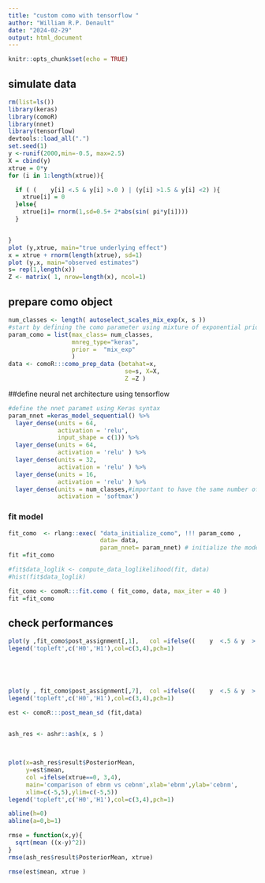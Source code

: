 ```yaml
---
title: "custom como with tensorflow "
author: "William R.P. Denault"
date: "2024-02-29"
output: html_document
---
```


```r
knitr::opts_chunk$set(echo = TRUE)
```

##  simulate data

```r
rm(list=ls())
library(keras)
library(comoR)
library(nnet)
library(tensorflow)
devtools::load_all(".")
set.seed(1)
y <-runif(2000,min=-0.5, max=2.5)
X = cbind(y)
xtrue = 0*y
for (i in 1:length(xtrue)){

  if ( (    y[i] <.5 & y[i] >.0 ) | (y[i] >1.5 & y[i] <2) ){
    xtrue[i] = 0
  }else{
    xtrue[i]= rnorm(1,sd=0.5+ 2*abs(sin( pi*y[i])))
  }


}
plot (y,xtrue, main="true underlying effect")
x = xtrue + rnorm(length(xtrue), sd=1)
plot (y,x, main="observed estimates")
s= rep(1,length(x))
Z <- matrix( 1, nrow=length(x), ncol=1)


```

## prepare como object

```r
num_classes <- length( autoselect_scales_mix_exp(x, s ))
#start by defining the como parameter using mixture of exponential priors and a neural net regressor
param_como = list(max_class= num_classes,
                  mnreg_type="keras",
                  prior =  "mix_exp"
                  )
data <- comoR:::como_prep_data (betahat=x,
                                 se=s, X=X,
                                 Z =Z )
```



##define neural net architecture using tensorflow


```r


#define the nnet paramet using Keras syntax
param_nnet =keras_model_sequential() %>%
  layer_dense(units = 64,
              activation = 'relu',
              input_shape = c(1)) %>%
  layer_dense(units = 64,
              activation = 'relu' ) %>% 
  layer_dense(units = 32,
              activation = 'relu' ) %>%
  layer_dense(units = 16,
              activation = 'relu' ) %>%
  layer_dense(units = num_classes,#important to have the same number of units as the number of classes
              activation = 'softmax')
```

### fit model

```r
fit_como  <- rlang::exec( "data_initialize_como", !!! param_como ,
                          data= data,
                          param_nnet= param_nnet) # initialize the model from the data
fit =fit_como

#fit$data_loglik <- compute_data_loglikelihood(fit, data)
#hist(fit$data_loglik)

fit_como <- comoR:::fit.como ( fit_como, data, max_iter = 40 )
fit =fit_como


```

## check performances


```r

plot(y ,fit_como$post_assignment[,1],   col =ifelse((    y  <.5 & y  >.0 ) | (y  >1.5 & y  <2) , 3,4), main= "estimated mixture proportions for H0")
legend('topleft',c('H0','H1'),col=c(3,4),pch=1)

 



plot(y , fit_como$post_assignment[,7],  col =ifelse((    y  <.5 & y  >.0 ) | (y  >1.5 & y  <2) ,3,4), main= "estimated mixture proportions 7th component")
legend('topleft',c('H0','H1'),col=c(3,4),pch=1)

est <- comoR:::post_mean_sd (fit,data)
  

ash_res <- ashr::ash(x, s )

 

plot(x=ash_res$result$PosteriorMean,
     y=est$mean,  
     col =ifelse(xtrue==0, 3,4),
     main='comparison of ebnm vs cebnm',xlab='ebnm',ylab='cebnm',
     xlim=c(-5,5),ylim=c(-5,5))
legend('topleft',c('H0','H1'),col=c(3,4),pch=1)

abline(h=0)
abline(a=0,b=1)

rmse = function(x,y){
  sqrt(mean ((x-y)^2))
}
rmse(ash_res$result$PosteriorMean, xtrue)

rmse(est$mean, xtrue )

```

